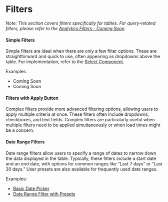 # Filters

*Note: This section covers filters specifically for tables. For query-related filters, please refer to the [Analytics Filters - Coming Soon](#coming).*

#### **Simple Filters**  
Simple filters are ideal when there are only a few filter options. These are straightforward and quick to use, often appearing as dropdowns above the table. For implementation, refer to the [Select Component](https://mparticle.github.io/aquarium/?path=/docs/components-data-entry-select--documentation).

Examples:
- Coming Soon
- Coming Soon

#### **Filters with Apply Button**  
Complex filters provide more advanced filtering options, allowing users to apply multiple criteria at once. These filters often include dropdowns, checkboxes, and text fields. Complex filters are particularly useful when multiple filters need to be applied simultaneously or when load times might be a concern.

#### **Date Range Filters**  
Date range filters allow users to specify a range of dates to narrow down the data displayed in the table. Typically, these filters include a start date and an end date, with options for common ranges like “Last 7 days” or “Last 30 days.” User presets are also available for frequently used date ranges.

Examples:
- [Basic Date Picker](https://mparticle.github.io/aquarium/?path=/docs/components-data-entry-date-picker--documentation)
- [Date Range Filter with Presets](https://mparticle.github.io/aquarium/?path=/docs/candidate-components-directory-date-range-filter--documentation)
